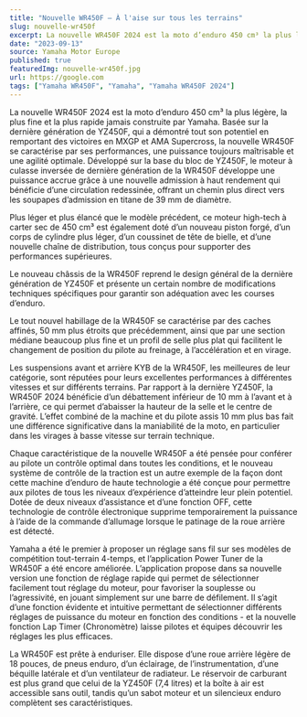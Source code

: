```yaml
---
title: "Nouvelle WR450F – À l'aise sur tous les terrains"
slug: nouvelle-wr450f
excerpt: La nouvelle WR450F 2024 est la moto d’enduro 450 cm³ la plus légère, la plus fine et la plus rapide jamais construite par Yamaha. Basée sur la dernière génération de YZ450F, qui a démontré tout son potentiel en remportant des victoires en MXGP et AMA Supercross, la nouvelle WR450F se caractérise par ses performances, une puissance toujours maîtrisable et une agilité optimale. Développé sur la base du bloc de YZ450F, le moteur à culasse inversée de dernière génération de la WR450F développe une puissance accrue grâce à une nouvelle admission à haut rendement qui bénéficie d’une circulation redessinée, offrant un chemin plus direct vers les soupapes d’admission en titane de 39 mm de diamètre.
date: "2023-09-13"
source: Yamaha Motor Europe
published: true
featuredImg: nouvelle-wr450f.jpg
url: https://google.com
tags: ["Yamaha WR450F", "Yamaha", "Yamaha WR450F 2024"]
---
```


La nouvelle WR450F 2024 est la moto d’enduro 450 cm³ la plus légère, la plus fine et la plus rapide jamais construite par Yamaha. Basée sur la dernière génération de YZ450F, qui a démontré tout son potentiel en remportant des victoires en MXGP et AMA Supercross, la nouvelle WR450F se caractérise par ses performances, une puissance toujours maîtrisable et une agilité optimale. Développé sur la base du bloc de YZ450F, le moteur à culasse inversée de dernière génération de la WR450F développe une puissance accrue grâce à une nouvelle admission à haut rendement qui bénéficie d’une circulation redessinée, offrant un chemin plus direct vers les soupapes d’admission en titane de 39 mm de diamètre.

<MDXVideo
    id="dkQrW_NVCoE?si=2qnqGCN5X1A_uiHH"
    title="Nouvelle WR450F – À l'aise sur tous les terrains"
/>

Plus léger et plus élancé que le modèle précédent, ce moteur high-tech à carter sec de 450 cm³ est également doté d’un nouveau piston forgé, d’un corps de cylindre plus léger, d’un coussinet de tête de bielle, et d’une nouvelle chaîne de distribution, tous conçus pour supporter des performances supérieures.

Le nouveau châssis de la WR450F reprend le design général de la dernière génération de YZ450F et présente un certain nombre de modifications techniques spécifiques pour garantir son adéquation avec les courses d’enduro.

Le tout nouvel habillage de la WR450F se caractérise par des caches affinés, 50 mm plus étroits que précédemment, ainsi que par une section médiane beaucoup plus fine et un profil de selle plus plat qui facilitent le changement de position du pilote au freinage, à l’accélération et en virage.

Les suspensions avant et arrière KYB de la WR450F, les meilleures de leur catégorie, sont réputées pour leurs excellentes performances à différentes vitesses et sur différents terrains. Par rapport à la dernière YZ450F, la WR450F 2024 bénéficie d’un débattement inférieur de 10 mm à l’avant et à l’arrière, ce qui permet d’abaisser la hauteur de la selle et le centre de gravité. L’effet combiné de la machine et du pilote assis 10 mm plus bas fait une différence significative dans la maniabilité de la moto, en particulier dans les virages à basse vitesse sur terrain technique.

Chaque caractéristique de la nouvelle WR450F a été pensée pour conférer au pilote un contrôle optimal dans toutes les conditions, et le nouveau système de contrôle de la traction est un autre exemple de la façon dont cette machine d’enduro de haute technologie a été conçue pour permettre aux pilotes de tous les niveaux d’expérience d’atteindre leur plein potentiel. Dotée de deux niveaux d’assistance et d’une fonction OFF, cette technologie de contrôle électronique supprime temporairement la puissance à l’aide de la commande d’allumage lorsque le patinage de la roue arrière est détecté.

Yamaha a été le premier à proposer un réglage sans fil sur ses modèles de compétition tout-terrain 4-temps, et l’application Power Tuner de la WR450F a été encore améliorée. L’application propose dans sa nouvelle version une fonction de réglage rapide qui permet de sélectionner facilement tout réglage du moteur, pour favoriser la souplesse ou l’agressivité, en jouant simplement sur une barre de défilement. Il s’agit d’une fonction évidente et intuitive permettant de sélectionner différents réglages de puissance du moteur en fonction des conditions - et la nouvelle fonction Lap Timer (Chronomètre) laisse pilotes et équipes découvrir les réglages les plus efficaces.

La WR450F est prête à enduriser. Elle dispose d’une roue arrière légère de 18 pouces, de pneus enduro, d’un éclairage, de l’instrumentation, d’une béquille latérale et d’un ventilateur de radiateur. Le réservoir de carburant est plus grand que celui de la YZ450F (7,4 litres) et la boîte à air est accessible sans outil, tandis qu’un sabot moteur et un silencieux enduro complètent ses caractéristiques.
